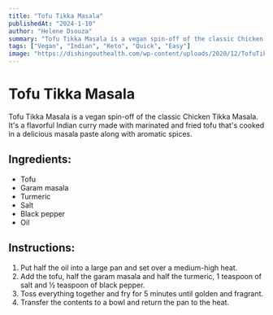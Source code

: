 ```yaml
---
title: "Tofu Tikka Masala"
publishedAt: "2024-1-10"
author: "Helene Dsouza"
summary: "Tofu Tikka Masala is a vegan spin-off of the classic Chicken Tikka Masala. It's a flavorful Indian curry made with marinated and fried tofu that's cooked in a delicious masala paste along with aromatic spices."
tags: ["Vegan", "Indian", "Keto", "Quick", "Easy"]
image: "https://dishingouthealth.com/wp-content/uploads/2020/12/TofuTikkaMasala_Square3.jpg"
---
```


<!-- https://www.masalaherb.com/tofu-tikka-masala/ -->

# Tofu Tikka Masala
Tofu Tikka Masala is a vegan spin-off of the classic Chicken Tikka Masala. It's a flavorful Indian curry made with marinated and fried tofu that's cooked in a delicious masala paste along with aromatic spices.

## Ingredients:
- Tofu
- Garam masala
- Turmeric
- Salt
- Black pepper
- Oil

## Instructions:
1. Put half the oil into a large pan and set over a medium-high heat.
2. Add the tofu, half the garam masala and half the turmeric, 1 teaspoon of salt and ½ teaspoon of black pepper.
3. Toss everything together and fry for 5 minutes until golden and fragrant.
4. Transfer the contents to a bowl and return the pan to the heat.
